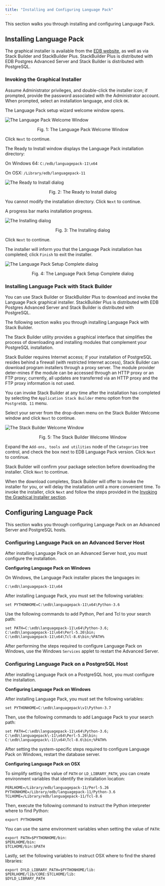 ```yaml
---
title: "Installing and Configuring Language Pack"
---
```


<div id="installing_language_pack" class="registered_link"></div>

This section walks you through installing and configuring Language Pack.

## Installing Language Pack

The graphical installer is available from the [EDB website](https://www.enterprisedb.com/software-downloads-postgres), as well as via Stack Builder and StackBuilder Plus. StackBuilder Plus is distributed with EDB Postgres Advanced Server and Stack Builder is distributed with PostgreSQL.

<div id="invoking_the_graphical_installer" class="registered_link"></div>

### Invoking the Graphical Installer

Assume Administrator privileges, and double-click the installer icon; if prompted, provide the password associated with the Administrator account. When prompted, select an installation language, and click `OK`.

The Language Pack setup wizard welcome window opens.

![The Language Pack Welcome Window](images/11/Language_pack_welcome.png)

<div style="text-align: center"> Fig. 1: The Language Pack Welcome Window </div>

Click `Next` to continue.

The Ready to Install window displays the Language Pack installation directory:

 On Windows 64: `C:/edb/languagepack-11\x64`

 On OSX: `/Library/edb/languagepack-11`

![The Ready to Install dialog](images/11/Language_pack_ready_to_install.png)

<div style="text-align: center"> Fig. 2: The Ready to Install dialog </div>

You cannot modify the installation directory. Click `Next` to continue.

A progress bar marks installation progress.

![The Installing dialog](images/11/Language_pack_installing_language_pack.png)

<div style="text-align: center"> Fig. 3: The Installing dialog </div>

Click `Next` to continue.

The installer will inform you that the Language Pack installation has completed; click `Finish` to exit the installer.

![The Language Pack Setup Complete dialog](images/11/Language_pack_completed_installation.png)

<div style="text-align: center"> Fig. 4: The Language Pack Setup Complete dialog </div>


### Installing Language Pack with Stack Builder

You can use Stack Builder or StackBuilder Plus to download and invoke the Language Pack graphical installer. StackBuilder Plus is distributed with EDB Postgres Advanced Server and Stack Builder is distributed with PostgreSQL.

The following section walks you through installing Language Pack with Stack Builder.

The Stack Builder utility provides a graphical interface that simplifies the process of downloading and installing modules that complement your PostgreSQL installation.

Stack Builder requires Internet access; if your installation of PostgreSQL resides behind a firewall (with restricted Internet access), Stack Builder can download program installers through a proxy server. The module provider deter-mines if the module can be accessed through an HTTP proxy or an FTP proxy; currently, all updates are transferred via an HTTP proxy and the FTP proxy information is not used.

You can invoke Stack Builder at any time after the installation has completed by selecting the `Application Stack Builder` menu option from the `PostgreSQL 11` menu.

Select your server from the drop-down menu on the Stack Builder Welcome window and click `Next` to continue.

![The Stack Builder Welcome Window](images/11/Language_pack_installing_with_stackbuilder_plus.png)

<div style="text-align: center"> Fig. 5: The Stack Builder Welcome Window </div>

Expand the `Add-ons, tools and utilities` node of the `Categories` tree control, and check the box next to EDB Language Pack version. Click `Next` to continue.

Stack Builder will confirm your package selection before downloading the installer. Click `Next` to continue.

When the download completes, Stack Builder will offer to invoke the installer for you, or will delay the installation until a more convenient time. To invoke the installer, click `Next` and follow the steps provided in the [Invoking the Graphical Installer section](#invoking-the-graphical-installer).

## Configuring Language Pack

This section walks you through configuring Language Pack on an Advanced Server and PostgreSQL hosts.

### Configuring Language Pack on an Advanced Server Host

After installing Language Pack on an Advanced Server host, you must configure the installation.

**Configuring Language Pack on Windows**

On Windows, the Language Pack installer places the languages in:

`C:\edb\languagepack-11\x64`

After installing Language Pack, you must set the following variables:

`set PYTHONHOME=C:\edb\languagepack-11\x64\Python-3.6`

Use the following commands to add Python, Perl and Tcl to your search path:

```text
set PATH=C:\edb\languagepack-11\x64\Python-3.6;
C:\edb\languagepack-11\x64\Perl-5.26\bin;
C:\edb\languagepack-11\x64\Tcl-8.6\bin;%PATH%
```

After performing the steps required to configure Language Pack on Windows, use the Windows `Services` applet to restart the Advanced Server.

### Configuring Language Pack on a PostgreSQL Host

After installing Language Pack on a PostgreSQL host, you must configure the installation.

**Configuring Language Pack on Windows**

After installing Language Pack, you must set the following variables:

`set PYTHONHOME=C:\edb\languagepack\v1\Python-3.7`

Then, use the following commands to add Language Pack to your search path:

```text
set PATH=C:\edb\languagepack-11\x64\Python-3.6;
C:\edb\languagepack\-11\x64\Perl-5.26\bin;
C:\edb\languagepack\-11\x64\Tcl-8.6\bin;%PATH%
```

After setting the system-specific steps required to configure Language Pack on Windows, restart the database server.

**Configuring Language Pack on OSX**

To simplify setting the value of `PATH` or `LD_LIBRARY_PATH`, you can create environment variables that identify the installation location:

```text
PERLHOME=/Library/edb/languagepack-11/Perl-5.26
PYTHONHOME=/Library/edb/languagepack-11/Python-3.6
TCLHOME=/Library/edb/languagepack-11/Tcl-8.6
```

Then, execute the following command to instruct the Python interpreter where to find Python:

`export PYTHONHOME`

You can use the same environment variables when setting the value of `PATH`:

```text
export PATH=$PYTHONHOME/bin:
$PERLHOME/bin:
$TCLHOME/bin:$PATH
```

Lastly, set the following variables to instruct OSX where to find the shared libraries:

```text
export DYLD_LIBRARY_PATH=$PYTHONHOME/lib:
$PERLHOME/lib/CORE:$TCLHOME/lib:
$DYLD_LIBRARY_PATH
```

